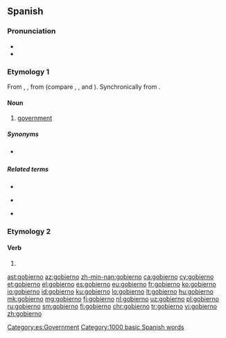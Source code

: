 ==Spanish==

===Pronunciation===
* {{IPA|/ɡoˈβjeɾ.no/|lang=es}}
* {{rhymes|eɾno|lang=es}}

===Etymology 1===
From {{etyl|osp|es}} {{m|osp|gouierno}}, {{m|osp|gouernio}}, from {{m|osp|gouernar||to govern}} (compare {{etyl|ca|-}} {{m|ca|govern}}, {{etyl|gl|-}} {{m|gl|goberno}}, {{etyl|it|-}} {{m|it|governo}} and {{etyl|pt|-}} {{m|pt|governo}}). Synchronically from {{m|es|gobernar||to govern}}.

====Noun====
{{es-noun|m}}

# [[government]]

=====Synonyms=====
* {{l|es|gobernamiento|g=m}} {{qualifier|rare}}

=====Related terms=====
{{top3}}
* {{l|es|gobernación}}
{{mid3}}
* {{l|es|gobernador}}
{{mid3}}
* {{l|es|gobernanza}}
{{bottom}}

===Etymology 2===

====Verb====
{{es-verb-form}}

# {{es-verb form of|person=first-person|number=singular|tense=present|mood=indicative|ending=ar|gobernar}}

[[Category:es:Government]]
[[Category:1000 basic Spanish words]]

[[ast:gobierno]]
[[az:gobierno]]
[[zh-min-nan:gobierno]]
[[ca:gobierno]]
[[cy:gobierno]]
[[et:gobierno]]
[[el:gobierno]]
[[es:gobierno]]
[[eu:gobierno]]
[[fr:gobierno]]
[[ko:gobierno]]
[[io:gobierno]]
[[id:gobierno]]
[[ku:gobierno]]
[[lo:gobierno]]
[[lt:gobierno]]
[[hu:gobierno]]
[[mk:gobierno]]
[[mg:gobierno]]
[[fj:gobierno]]
[[nl:gobierno]]
[[uz:gobierno]]
[[pl:gobierno]]
[[ru:gobierno]]
[[sm:gobierno]]
[[fi:gobierno]]
[[chr:gobierno]]
[[tr:gobierno]]
[[vi:gobierno]]
[[zh:gobierno]]